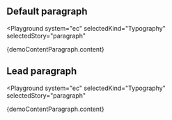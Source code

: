 

## Default paragraph

<Playground
  system="ec"
  selectedKind="Typography"
  selectedStory="paragraph"
>
  <p className="ecl-u-type-paragraph">{demoContentParagraph.content}</p>
</Playground>

## Lead paragraph

<Playground
  system="ec"
  selectedKind="Typography"
  selectedStory="paragraph"
>
  <p className="ecl-u-type-paragraph-lead">{demoContentParagraph.content}</p>
</Playground>
